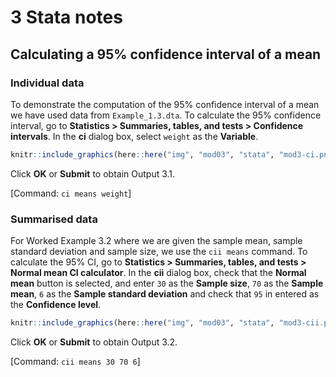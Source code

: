 # **3** Stata notes {-}

## Calculating a 95% confidence interval of a mean

### Individual data
To demonstrate the computation of the 95% confidence interval of a mean we have used data from `Example_1.3.dta`. To calculate the 95% confidence interval, go to **Statistics > Summaries, tables, and tests > Confidence intervals**. In the **ci** dialog box, select `weight` as the **Variable**.

```r
knitr::include_graphics(here::here("img", "mod03", "stata", "mod3-ci.png"))
```

Click **OK** or **Submit** to obtain Output 3.1.

[Command: `ci means weight`]

### Summarised data

For Worked Example 3.2 where we are given the sample mean, sample standard deviation and sample size, we use the `cii means` command. To calculate the 95% CI, go to **Statistics > Summaries, tables, and tests > Normal mean CI calculator**. In the **cii** dialog box, check that the **Normal mean** button is selected, and enter `30` as the **Sample size**, `70` as the **Sample mean**, `6` as the **Sample standard deviation** and check that `95` in entered as the **Confidence level**.

```r
knitr::include_graphics(here::here("img", "mod03", "stata", "mod3-cii.png"))
```
 
Click **OK** or **Submit** to obtain Output 3.2. 

[Command: `cii means 30 70 6`]
